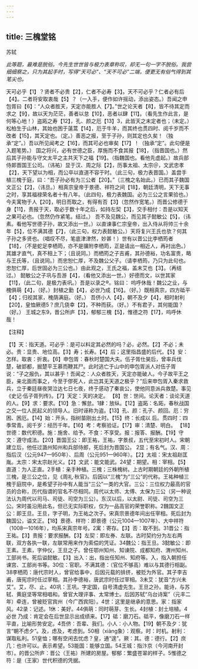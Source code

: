 ```yaml
---
---
---
```

title: 三槐堂铭
---



苏轼

*此等题，最难是脱俗。今先生世世皆与极力表章称叹，却无一句一字不脱俗。我尝细细察之，只为其起手时，写得“天可必”、“天不可必”二端，便更无有俗气得到其笔尖也。*

天可必乎【1】？贤者不必贵【2】，仁者不必寿【3】。天不可必乎？仁者必有后【4】。二者将安取衷哉【5】？（一入手，便作如许摇动，添出姿态。）吾闻之申包胥曰【6】：“人众者胜天，天定亦能胜人【7】。”世之论天者【8】，皆不待其定而求之【9】，故以天为茫茫，善者以怠【10】，恶者以肆【11】。（看先生作此言，是何等心地！）盗跖之寿【12】，孔、颜之厄【13】3，此皆天之未定者也；（未定。）松柏生于山林，其始也困于薳蒿【14】，厄于牛羊，而其终也贯四时、阅千岁而不改者【15】，其天定也。（定。）善恶之报，至于子孙，则其定也久矣！（独承“定”。）吾以所见闻考之【16】，而其可必也审矣【17】！（独承“定”。此句便是入题笔势。）
国之将兴，必有世德之臣，厚施而不食其报【18】，（指晋国也。）然后其子孙能与守文太平之主共天下之福【19】。（指魏国也。看他先虚起。）故兵部侍郞晋国王公司。（讳祐）显于汉、周之际【2】，历事太祖、太宗＠，文武忠孝【2】，天下望以为相，而公卒以直道不容于时。（此三句，极力表晋国。）盖尝手植三槐于庭，曰：“吾子孙必有为三公者【20】。”（三槐之名始此。）已而其子魏国文正公【2】，（讳旦。）相真宗皇帝于景德、祥符之间【18】，朝廷清明，天下无事之时，享其福禄荣名者十有八年。（此四句，极力表魏国。必为三公之言果验也。）今夫寓物于人【20】，明日而取之，有得有否【3】（忽然作宽笔。）而晋公修德于身【11】，责报于天，取必于数十年之后，如持左契【3】，交手相付：吾是以知天之果可必也。（忽然仍作紧笔。结过。）
吾不及见魏公，而见其子懿敏公【5】，（讳素。看他写世德子孙，故又添出一世。）以直谏事仁宗皇帝，出入侍从将帅三十余年【5】，位不满其德【7】，（此三句，权力表懿敏公。）天将复兴王氏也欤？何其子孙之多贤也。（唱叹不尽，笔底津津然，妙甚！）世有以晋公比李栖筠者【18】，（不是蛇足李栖筠，亦不是骥附李栖筠，正是请出一相近人，再衬出色。）其雄才直气，真不相上下；（且说同。）而栖筠之子吉甫，其孙德裕，功名富贵，略与王氏等，（且说同。）而忠恕仁厚，不及魏公父子。（请李栖筠，乃只为此句也。忠恕仁厚，后世固必为三公也。）由此观之，王氏之福，盖未艾也【3】。（再结过。）
懿敏公之子巩与吾游【4】，（看他又添出一世。）好德而文，以世其家【11】，（此二句，是极力表巩。）吾是以录之®。铭曰：
呜呼休哉！魏公之业，与槐俱萌【4】，（好。）封植之勤【4】，必世乃成【16】。（好。）既相真宗，四方砥平【4】；归视其家，槐荫满庭。（好。）
吾侪小人【4】，朝不及夕【4】，相时射利【20】，皇恤厥德5？庶几侥幸【2】，不种而获。（好。）不有君子，其何能国？（好。）
王城之东9，晋公所庐【3】，郁郁三槐【5】，惟德之符【17】，呜呼休哉！

【注释】

【1】天：指天道。可必乎：是可以料定其必然的吗？必，必然。【2】不必；未必。贵：显贵、地位高。【3】寿；长寿。【4】后；这里指昌盛的后代。【5】安：怎样。取衷：折衷。【6】申包胥：春秋时楚国大夫。伍子胥仕昊后，曾率兵伐楚，破郢都，掘楚平王慕而鞭其尸。此时逃亡于山中的申包胥派人对伍子胥说：“子之报仇，其以甚乎！吾闻之：人众者胜天，天定亦能破人。今子故平王之臣，亲北面而事之，今至于僇死人，此岂其无天道之极乎？”后来申包胥入秦求救兵，立于秦廷昼夜哭泣达七日七夜，终于感动了秦哀公，使他同意派兵救楚。事见《史记·伍子胥列传》。【7】天定：天的决定。
【8】世：世间。论天者：谈论天道的人。【9】求：要求。【10】急：懈怠。1肆：放纵。【12】盗跖：名跖，春秋战国之交一位人民起义的领导人。旧时诬称为盗。【13】孔、颜：孔子、颜回。厄：穷困、困厄。【14】始：开头，指树苗刚出土时。【15】终：长成以
后。贯四时：四季常青。阅千岁：经历千年。【16】考：考察验证。【17】审：清楚、明白。
【18】世德：数代积德。施：施舍、给予。不食：不享受。报：报答、报酬。【19】守文：遵守成法。【20】晋国王公：即王祐，王祐，字景叔，五代至宋初时人。宋朝建立后，他任过潞州知州和兵部侍郎，死后封为晋国公。
2显；有名气。汉、周：指后汉（公元947—950年）、后周（公元951—960年）。【2】太祖：宋太祖赵匡胤。太宗：宋太宗赵光义。【2】文武：能文能武。24望：期望。相：宰相。【5】直道：为人正直。2手植：亲手种植。三槐；三株槐树。上古时期朝廷的外朝所植三槐，是三公之位，见《周礼·秋官》。后因以“三槐”为“三公”的代称。王祐种植三槐于庭院中，是希望子孙中有人能当“三公”一类的大官。三公：三位权力最高的官员的合称，历代指谓的官名不尽相同。周代以太师、太傅、太保为三公（另一种说法认为周代以司马、司徒、司空为三公）。东汉以后，以太尉、司徒、司空为三公。宋时虽沿用此名，但已无实际职权，仅为一品高官的荣誉职称。2魏国文正公：即王旦。王旦，字子明，为王祐之次子。宋真宗景德年间出任宰相。死后封为魏国公，谥文正。【18】景德、样符：即景德（公元1004—1007年）、大中祥符（1008—1016年），均系宋真宗年号。2寓：寄存。【3】否：取不到。31晋公：指王祐。【3】责报：要求报酬。【3】左契：即左券、左联。古时契约分为左右两联，双方各执一联，左联常用来作为索偿的凭证。34魏公：指王旦。3懿敏公：即王素。王素，字仲仪，王旦之子。曾任鄂州知州、知谏院、成都知府、渭州知州、工部尚书。死后谥懿敏。【3】出入：出，指出任知州、知府等。入，指入朝担任谏宫、工部尚书等。30位：官职。不满其德：（官位不够高）难以与其德行相副。38李栖筠：唐代宗时人，曾官给事中，后因元载的排挤，被贬为外官。其子李吉甫，唐宪宗时任过宰相。其孙李德裕，唐武宗时任过宰相。3未艾：犹音“方兴未艾”。艾，尽、止。40巩：王巩，字定国，自号清虚先生。王旦之孙。能诗，与苏轼、黄庭坚等常相唱和。曾官大理评事、太常博士。后因苏轼“乌台诗案”（元丰二年）牵连，曾被贬官宾州（今广西宾阳）。4世：这里是继承的意思。家：指家风。42录：记述。1休：美好。44俱萌：同时萌芽、生长。4封植：封土培植。4必世
乃成：肯定会在后世显示出成绩来。【17】砥：磨刀石。砥平，像磨刀石一样平直，比喻形势安定。4吾侪：吾辈、我们。小人：小人物。【19】朝不及夕：犹言“朝不虑夕”。及，虑及，考虑到。50相（xiàng象）：观察。时：时机。射利：谋取私利。51皇恤；哪有空闲去忧虑？皇，通“遑”。厥：其。德：德行。【2】庶几：也许可以。表示希望。53能国：能够立国。54王城：指汴京（今河南开封市）。的晋公所庐：晋公（王祐）所建的房屋。郁郁：繁盛苍翠的样子。5惟德之符：是（王家）世代积德的凭据。